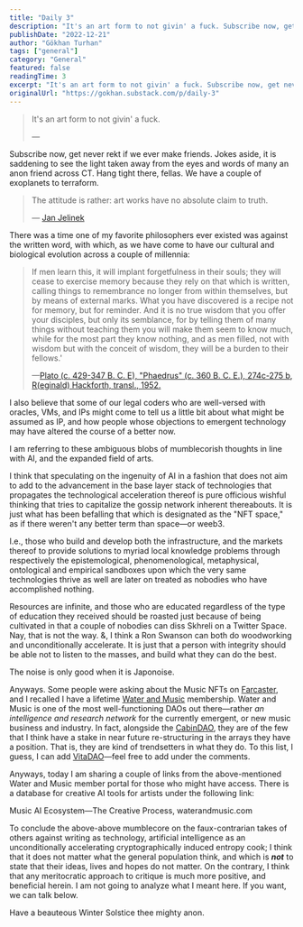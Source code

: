```yaml
---
title: "Daily 3"
description: "It's an art form to not givin' a fuck. Subscribe now, get never rekt if we ever make friends."
publishDate: "2022-12-21"
author: "Gökhan Turhan"
tags: ["general"]
category: "General"
featured: false
readingTime: 3
excerpt: "It's an art form to not givin' a fuck. Subscribe now, get never rekt if we ever make friends. Jokes aside, it is saddening to see the light taken away from the eyes and words of many an anon friend across CT."
originalUrl: "https://gokhan.substack.com/p/daily-3"
---
```


> It's an art form to not givin' a fuck.
>
> —

<YouTubeEmbed url="https://youtube.com/watch?v=8ZXPAaPy65o" />

Subscribe now, get never rekt if we ever make friends. Jokes aside, it is saddening to see the light taken away from the eyes and words of many an anon friend across CT. Hang tight there, fellas. We have a couple of exoplanets to terraform.

> The attitude is rather: art works have no absolute claim to truth.
>
> — [Jan Jelinek](https://www.thewire.co.uk/audio/tracks/unlimited-editions-faitiche)

There was a time one of my favorite philosophers ever existed was against the written word, with which, as we have come to have our cultural and biological evolution across a couple of millennia:

> If men learn this, it will implant forgetfulness in their souls; they will cease to exercise memory because they rely on that which is written, calling things to remembrance no longer from within themselves, but by means of external marks. What you have discovered is a recipe not for memory, but for reminder. And it is no true wisdom that you offer your disciples, but only its semblance, for by telling them of many things without teaching them you will make them seem to know much, while for the most part they know nothing, and as men filled, not with wisdom but with the conceit of wisdom, they will be a burden to their fellows.'
>
> —[Plato (c. 429-347 B. C. E), "Phaedrus" (c. 360 B. C. E.), 274c-275 b, R(eginald) Hackforth, transl., 1952.](http://websites.umich.edu/~lsarth/filecabinet/PlatoOnWriting.html)

I also believe that some of our legal coders who are well-versed with oracles, VMs, and IPs might come to tell us a little bit about what might be assumed as IP, and how people whose objections to emergent technology may have altered the course of a better now.

I am referring to these ambiguous blobs of mumblecorish thoughts in line with AI, and the expanded field of arts.

I think that speculating on the ingenuity of AI in a fashion that does not aim to add to the advancement in the base layer stack of technologies that propagates the technological acceleration thereof is pure officious wishful thinking that tries to capitalize the gossip network inherent thereabouts. It is just what has been befalling that which is designated as the "NFT space," as if there weren't any better term than space—or weeb3.

I.e., those who build and develop both the infrastructure, and the markets thereof to provide solutions to myriad local knowledge problems through respectively the epistemological, phenomenological, metaphysical, ontological and empirical sandboxes upon which the very same technologies thrive as well are later on treated as nobodies who have accomplished nothing.

Resources are infinite, and those who are educated regardless of the type of education they received should be roasted just because of being cultivated in that a couple of nobodies can diss Skhreli on a Twitter Space. Nay, that is not the way. &, I think a Ron Swanson can both do woodworking and unconditionally accelerate. It is just that a person with integrity should be able not to listen to the masses, and build what they can do the best.

The noise is only good when it is Japonoise.

Anyways. Some people were asking about the Music NFTs on [Farcaster](https://www.farcaster.xyz/), and I recalled I have a lifetime [Water and Music](https://www.waterandmusic.com/membership/) membership. Water and Music is one of the most well-functioning DAOs out there—rather *an intelligence and research network* for the currently emergent, or new music business and industry. In fact, alongside the [CabinDAO](https://www.cabin.city/), they are of the few that I think have a stake in near future re-structuring in the arrays they have a position. That is, they are kind of trendsetters in what they do. To this list, I guess, I can add [VitaDAO](https://www.vitadao.com/)—feel free to add under the comments.

Anyways, today I am sharing a couple of links from the above-mentioned Water and Music member portal for those who might have access. There is a database for creative AI tools for artists under the following link:

Music AI Ecosystem—The Creative Process, waterandmusic.com

To conclude the above-above mumblecore on the faux-contrarian takes of others against writing as technology, artificial intelligence as an unconditionally accelerating cryptographically induced entropy cook; I think that it does not matter what the general population think, and which is ***not*** to state that their ideas, lives and hopes do not matter. On the contrary, I think that any meritocratic approach to critique is much more positive, and beneficial herein. I am not going to analyze what I meant here. If you want, we can talk below.

Have a beauteous Winter Solstice thee mighty anon.